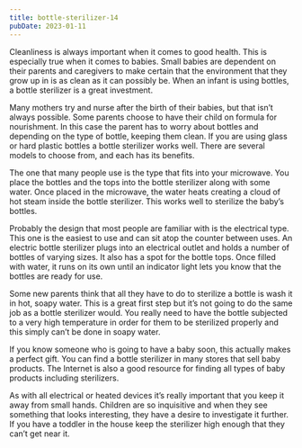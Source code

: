 ```yaml
---
title: bottle-sterilizer-14
pubDate: 2023-01-11
---
```


Cleanliness is always important when it comes to good health. This is especially true when it comes to babies. Small babies are dependent on their parents and caregivers to make certain that the environment that they grow up in is as clean as it can possibly be. When an infant is using bottles, a bottle sterilizer is a great investment.

Many mothers try and nurse after the birth of their babies, but that isn’t always possible. Some parents choose to have their child on formula for nourishment. In this case the parent has to worry about bottles and depending on the type of bottle, keeping them clean. If you are using glass or hard plastic bottles a bottle sterilizer works well. There are several models to choose from, and each has its benefits.

The one that many people use is the type that fits into your microwave. You place the bottles and the tops into the bottle sterilizer along with some water. Once placed in the microwave, the water heats creating a cloud of hot steam inside the bottle sterilizer. This works well to sterilize the baby’s bottles. 

Probably the design that most people are familiar with is the electrical type. This one is the easiest to use and can sit atop the counter between uses. An electric bottle sterilizer plugs into an electrical outlet and holds a number of bottles of varying sizes. It also has a spot for the bottle tops. Once filled with water, it runs on its own until an indicator light lets you know that the bottles are ready for use.

Some new parents think that all they have to do to sterilize a bottle is wash it in hot, soapy water. This is a great first step but it’s not going to do the same job as a bottle sterilizer would. You really need to have the bottle subjected to a very high temperature in order for them to be sterilized properly and this simply can’t be done in soapy water.

If you know someone who is going to have a baby soon, this actually makes a perfect gift. You can find a bottle sterilizer in many stores that sell baby products. The Internet is also a good resource for finding all types of baby products including sterilizers.

As with all electrical or heated devices it’s really important that you keep it away from small hands. Children are so inquisitive and when they see something that looks interesting, they have a desire to investigate it further. If you have a toddler in the house keep the sterilizer high enough that they can’t get near it.